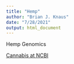 ```yaml
---
title: "Hemp"
author: "Brian J. Knaus"
date: "7/28/2021"
output: html_document
---
```



Hemp Genomics

[Cannabis at NCBI](https://www.ncbi.nlm.nih.gov/search/all/?term=cannabis%20)


